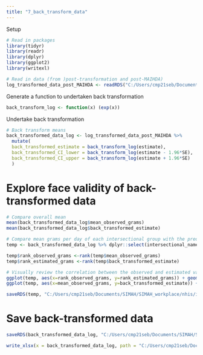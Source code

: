 ```yaml
---
title: "7_back_transform_data"
---
```


Setup
```r
# Read in packages
library(tidyr)
library(readr)
library(dplyr)
library(ggplot2)
library(writexl)

# Read in data (from )post-transformation and post-MAIHDA)
log_transformed_data_post_MAIHDA <- readRDS("C:/Users/cmp21seb/Documents/SIMAH/SIMAH_workplace/nhis/intersectionality/cleaned_data/MAIHDA_results_MCMC_log.RDS")
```

Generate a function to undertaken back transformation
```r
back_transform_log <- function(x) (exp(x))
```

Undertake back transformation
```r
# Back transform means
back_transformed_data_log <- log_transformed_data_post_MAIHDA %>% 
  mutate(
  back_transformed_estimate = back_transform_log(estimate),
  back_transformed_CI_lower = back_transform_log(estimate - 1.96*SE),
  back_transformed_CI_upper = back_transform_log(estimate + 1.96*SE)
  )
```

# Explore face validity of back-transformed data
```r
# Compare overall mean
mean(back_transformed_data_log$mean_observed_grams)
mean(back_transformed_data_log$back_transformed_estimate)

# Compare mean grams per day of each intersectional group with the predicted grams per day
temp <- back_transformed_data_log %>% dplyr::select(intersectional_names, count, mean_observed_grams, back_transformed_estimate)

temp$rank_observed_grams <-rank(temp$mean_observed_grams)
temp$rank_estimated_grams <-rank(temp$back_transformed_estimate)

# Visually review the correlation between the observed and estimated values
ggplot(temp, aes(x=rank_observed_grams, y=rank_estimated_grams)) + geom_point()
ggplot(temp, aes(x=mean_observed_grams, y=back_transformed_estimate)) + geom_point()

saveRDS(temp, "C:/Users/cmp21seb/Documents/SIMAH/SIMAH_workplace/nhis/intersectionality/cleaned_data/comparisson of observed and estimated grams.RDS")
```

# Save back-transformed data
```r
saveRDS(back_transformed_data_log, "C:/Users/cmp21seb/Documents/SIMAH/SIMAH_workplace/nhis/intersectionality/cleaned_data/back_transformed_data_log.RDS")

write_xlsx(x = back_transformed_data_log, path = "C:/Users/cmp21seb/Documents/SIMAH/SIMAH_workplace/nhis/intersectionality/cleaned_data/back_Transformed_data_log.xlsx", col_names = TRUE)
```

